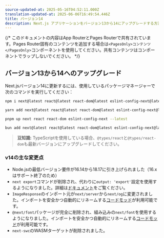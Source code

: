 ```yaml
---
source-updated-at: 2025-05-16T04:52:11.000Z
translation-updated-at: 2025-06-06T16:49:54.446Z
title: バージョン14
description: Next.js アプリケーションをバージョン13から14にアップグレードする方法
---
```


{/* このドキュメントの内容はApp RouterとPages Routerで共有されています。Pages Router固有のコンテンツを追加する場合は`<PagesOnly>コンテンツ</PagesOnly>`コンポーネントを使用してください。共有コンテンツはコンポーネントでラップしないでください。 */}

## バージョン13から14へのアップグレード

Next.jsバージョン14に更新するには、使用しているパッケージマネージャーで次のコマンドを実行してください：

```bash filename="Terminal"
npm i next@latest react@latest react-dom@latest eslint-config-next@latest
```

```bash filename="Terminal"
yarn add next@latest react@latest react-dom@latest eslint-config-next@latest
```

```bash filename="Terminal"
pnpm up next react react-dom eslint-config-next --latest
```

```bash filename="Terminal"
bun add next@latest react@latest react-dom@latest eslint-config-next@latest
```

> **豆知識:** TypeScriptを使用している場合、`@types/react`と`@types/react-dom`も最新バージョンにアップグレードしてください。

### v14の主な変更点

- Node.jsの最低バージョン要件が16.14から18.17に引き上げられました（16.xはサポート終了のため）
- `next export`コマンドが削除され、代わりに`output: 'export'`設定を使用するようになりました。詳細は[ドキュメント](https://nextjs.org/docs/app/building-your-application/deploying/static-exports)をご覧ください。
- `ImageResponse`のインポート元が`next/server`から`next/og`に変更されました。インポートを安全かつ自動的にリネームする[コードモッド](/docs/app/building-your-application/upgrading/codemods#next-og-import)が利用可能です。
- `@next/font`パッケージが完全に削除され、組み込みの`next/font`を使用するようになりました。インポートを安全かつ自動的にリネームする[コードモッド](/docs/app/building-your-application/upgrading/codemods#built-in-next-font)が利用可能です。
- `next-swc`のWASMターゲットが削除されました。